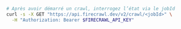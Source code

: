 ```bash cURL
# Après avoir démarré un crawl, interrogez l’état via le jobId
curl -s -X GET "https://api.firecrawl.dev/v2/crawl/<jobId>" \
  -H "Authorization: Bearer $FIRECRAWL_API_KEY"
```
